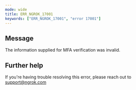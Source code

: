 ```yaml
---
mode: wide
title: ERR_NGROK_17001
keywords: ["ERR_NGROK_17001", "error 17001"]
---
```


## Message

The information supplied for MFA verification was invalid.

## Further help

If you're having trouble resolving this error, please reach out to [support@ngrok.com](mailto:support@ngrok.com?subject=Help%20with%20ERR_NGROK_17001)
